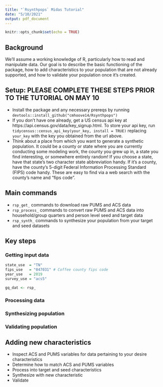 ```yaml
---
title: "`Rsynthpops` Midas Tutorial"
date: "5/10/2021"
output: pdf_document
---
```


```r
knitr::opts_chunk$set(echo = TRUE)
```

## Background  
We'll assume a working knowledge of R, particularly how to read and manipulate data. Our goal is to describe the basic functioning of the package, how to add characteristics to your population that are not already supported, and how to validate your population once it's created.    

## Setup: PLEASE COMPLETE THESE STEPS PRIOR TO THE TUTORIAL ON MAY 10  
* Install the package and any necessary prereqs by running `devtools::install_github("cmhoove14/Rsynthpops")`  
* If you don't have one already, get a US census api key at https://api.census.gov/data/key_signup.html. To store your api key, run `tidycensus::census_api_key(your_key, install = TRUE)` replacing `your_key` with the key you obtained from the url above.   
* Think about a place from which you want to generate a synthetic population. It could be a county or state where you are currently conducting some modeling work, the county you grew up in, a state you find interesting, or somewhere entirely random! If you choose a state, have that state's two character state abbreviation handy. If it's a county, have the county's 5-digit Federal Information Processing Standard (FIPS) code handy. These are easy to find via a web search with the county's name and "fips code".  

## Main commands  
* `rsp_get_` commands to download raw PUMS and ACS data  
* `rsp_process_` commands to convert raw PUMS and ACS data into household/group quarters and person level seed and target data  
* `rsp_synth_` commands to synthesize your population from your target and seed datasets  

## Key steps  

### Getting input data  
```r
state_use  = "TN"
fips_use   = "047031" # Coffee county fips code
year_use   = 2019
survey_use = "acs5"
```

```r
gq_dat <- rsp_

```


### Processing data  

### Synthesizing population  

### Validating population  

## Adding new characteristics  
* Inspect ACS and PUMS variables for data pertaining to your desire characteristics  
* Determine how to match ACS and PUMS variables  
* Process into target and seed characteristics  
* Synthesize with new characteristic  
* Validate  

